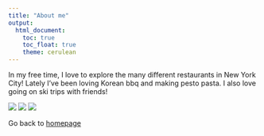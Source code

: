 ```yaml
---
title: "About me"
output: 
  html_document:
    toc: true
    toc_float: true
    theme: cerulean
---
```


In my free time, I love to explore the many different restaurants in New York City! Lately I've been loving Korean bbq and making pesto pasta. I also love going on ski trips with friends!

![](images/kbbq.jpeg)
![](images/pasta.jpeg)
![](images/ski.jpeg)

Go back to [homepage](index.html)

